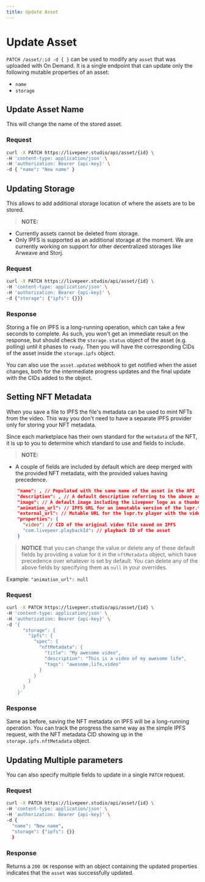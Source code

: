```yaml
---
title: Update Asset
---
```


# Update Asset

`PATCH /asset/:id -d { }` can be used to modify any `asset` that was uploaded
with On Demand. It is a single endpoint that can update only the following
mutable properties of an asset:

- `name`
- `storage`

## Update Asset Name

This will change the name of the stored asset.

### Request

```bash
curl -X PATCH https://livepeer.studio/api/asset/{id} \
-H 'content-type: application/json' \
-H 'authorization: Bearer {api-key}' \
-d { "name": "New name" }
```

## Updating Storage

This allows to add additional storage location of where the assets are to be
stored.

> **NOTE:**

- Currently assets cannot be deleted from storage.
- Only IPFS is supported as an additional storage at the moment. We are
  currently working on support for other decentralized storages like Arweave and
  Storj.

### Request

```bash
curl -X PATCH https://livepeer.studio/api/asset/{id} \
-H 'content-type: application/json' \
-H 'authorization: Bearer {api-key}' \
-d {"storage": {"ipfs": {}}}
```

### Response

Storing a file on IPFS is a long-running operation, which can take a few seconds
to complete. As such, you won't get an immediate result on the response, but
should check the `storage.status` object of the asset (e.g. polling) until it
phases to `ready`. Then you will have the corresponding CIDs of the asset inside
the `storage.ipfs` object.

You can also use the `asset.updated` webhook to get notified when the asset
changes, both for the intermediate progress updates and the final update with
the CIDs added to the object.

## Setting NFT Metadata

When you save a file to IPFS the file's metadata can be used to mint NFTs from the video. This way you don't need to have a
separate IPFS provider only for storing your NFT metadata.

Since each marketplace has their own standard for the `metadata` of the NFT, it
is up to you to determine which standard to use and fields to include.

> **NOTE:**

- A couple of fields are included by default which are deep merged
  with the provided NFT metadata, with the provided values having precedence.

```json
    "name": , // Populated with the same name of the asset in the API
    "description": , // A default description referring to the above asset name
    "image": // A default image including the Livepeer logo as a thumbnail
    "animation_url": // IPFS URL for an immutable version of the lvpr.tv player with the video
    "external_url": // Mutable URL for the lvpr.tv player with the video
    "properties": {
      "video": // CID of the original video file saved on IPFS
      "com.livepeer.playbackId": // playback ID of the asset
    }
```

> **NOTICE** that you can change the value or delete any of these default fields
> by providing a value for it in the `nftMetadata` object, which have precedence
> over whatever is set by default. You can delete any of the above fields by
> specifying them as `null` in your overrides.

Example: `"animation_url": null`

### Request

```bash
curl -X PATCH https://livepeer.studio/api/asset/{id} \
-H 'content-type: application/json' \
-H 'authorization: Bearer {api-key}' \
-d '{
      "storage": {
        "ipfs": {
          "spec": {
            "nftMetadata": {
              "title": "My awesome video",
              "description": "This is a video of my awesome life",
              "tags": "awesome,life,video"
            }
          }
        }
      }
    }'
```

### Response

Same as before, saving the NFT metadata on IPFS will be a long-running
operation. You can track the progress the same way as the simple IPFS request,
with the NFT metadata CID showing up in the `storage.ipfs.nftMetadata` object.

## Updating Multiple parameters

You can also specify multiple fields to update in a single `PATCH` request.

### Request

```bash
curl -X PATCH https://livepeer.studio/api/asset/{id} \
-H 'content-type: application/json' \
-H 'authorization: Bearer {api-key}' \
-d {
  "name": "New name",
  "storage": {"ipfs": {}}
  }
```

### Response

Returns a `200 OK` response with an object containing the updated properties
indicates that the `asset` was successfully updated.

